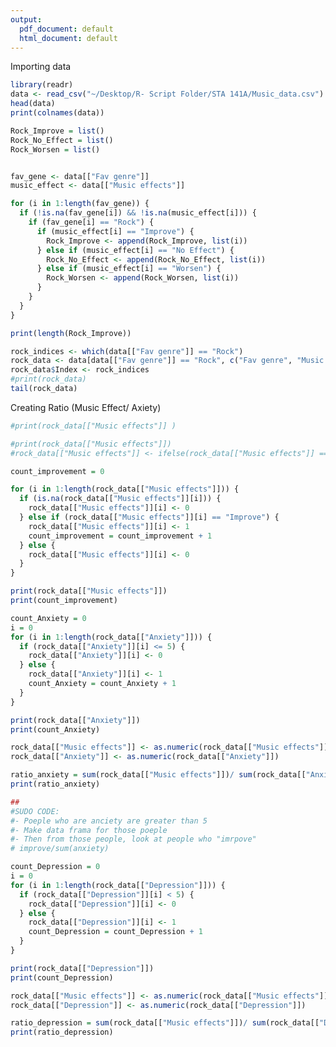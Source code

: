 ```yaml
---
output:
  pdf_document: default
  html_document: default
---
```



Importing data
```r
library(readr)
data <- read_csv("~/Desktop/R- Script Folder/STA 141A/Music_data.csv")
head(data)
print(colnames(data))
```


```r
Rock_Improve = list()
Rock_No_Effect = list()
Rock_Worsen = list()


fav_gene <- data[["Fav genre"]]
music_effect <- data[["Music effects"]]

for (i in 1:length(fav_gene)) {
  if (!is.na(fav_gene[i]) && !is.na(music_effect[i])) {
    if (fav_gene[i] == "Rock") {
      if (music_effect[i] == "Improve") {
        Rock_Improve <- append(Rock_Improve, list(i))
      } else if (music_effect[i] == "No Effect") {
        Rock_No_Effect <- append(Rock_No_Effect, list(i))
      } else if (music_effect[i] == "Worsen") {
        Rock_Worsen <- append(Rock_Worsen, list(i))
      }
    }
  }
}

print(length(Rock_Improve))
```


```r
rock_indices <- which(data[["Fav genre"]] == "Rock")
rock_data <- data[data[["Fav genre"]] == "Rock", c("Fav genre", "Music effects", "Anxiety", "Depression")]
rock_data$Index <- rock_indices
#print(rock_data)
tail(rock_data)
```

Creating Ratio (Music Effect/ Axiety)
```r
#print(rock_data[["Music effects"]] )
```



```r
#print(rock_data[["Music effects"]])
#rock_data[["Music effects"]] <- ifelse(rock_data[["Music effects"]] == "Improve", 1, 0)

count_improvement = 0 

for (i in 1:length(rock_data[["Music effects"]])) {
  if (is.na(rock_data[["Music effects"]][i])) {
    rock_data[["Music effects"]][i] <- 0
  } else if (rock_data[["Music effects"]][i] == "Improve") {
    rock_data[["Music effects"]][i] <- 1
    count_improvement = count_improvement + 1
  } else {
    rock_data[["Music effects"]][i] <- 0
  }
}

print(rock_data[["Music effects"]])
print(count_improvement)
```


```r
count_Anxiety = 0 
i = 0 
for (i in 1:length(rock_data[["Anxiety"]])) {
  if (rock_data[["Anxiety"]][i] <= 5) {
    rock_data[["Anxiety"]][i] <- 0
  } else {
    rock_data[["Anxiety"]][i] <- 1
    count_Anxiety = count_Anxiety + 1
  }
}

print(rock_data[["Anxiety"]])
print(count_Anxiety)
```


```r
rock_data[["Music effects"]] <- as.numeric(rock_data[["Music effects"]])
rock_data[["Anxiety"]] <- as.numeric(rock_data[["Anxiety"]])


```

```r
ratio_anxiety = sum(rock_data[["Music effects"]])/ sum(rock_data[["Anxiety"]])
print(ratio_anxiety)

## 
#SUDO CODE: 
#- Poeple who are anciety are greater than 5 
#- Make data frama for those poeple
#- Then from those people, look at people who "imrpove"
# improve/sum(anxiety)

```

```r
count_Depression = 0 
i = 0 
for (i in 1:length(rock_data[["Depression"]])) {
  if (rock_data[["Depression"]][i] < 5) {
    rock_data[["Depression"]][i] <- 0
  } else {
    rock_data[["Depression"]][i] <- 1
    count_Depression = count_Depression + 1
  }
}

print(rock_data[["Depression"]])
print(count_Depression)
```


```r
rock_data[["Music effects"]] <- as.numeric(rock_data[["Music effects"]])
rock_data[["Depression"]] <- as.numeric(rock_data[["Depression"]])


```

```r
ratio_depression = sum(rock_data[["Music effects"]])/ sum(rock_data[["Depression"]])
print(ratio_depression)
```


